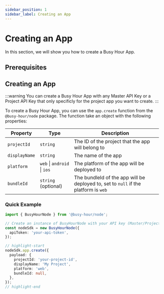 ```yaml
---
sidebar_position: 1
sidebar_label: Creating an App
---
```



# Creating an App

In this section, we will show you how to create a Busy Hour App.

## Prerequisites

<Prerequisites />

## Creating an App

:::warning
You can create a Busy Hour App with any Master API Key or a Project API Key that only specificly for the project app you want to create.
:::

To create a Busy Hour App, you can use the `app.create` function from the `@busy-hour/node` package. The function take an object with the following properties:

| Property      | Type                        | Description                                                                         |
| ------------- | --------------------------- | ----------------------------------------------------------------------------------- |
| `projectId`   | `string`                    | The ID of the project that the app will belong to                                   |
| `displayName` | `string`                    | The name of the app                                                                 |
| `platform`    | `web` \| `android` \| `ios` | The platform of the app will be deployed to                                         |
| `bundleId`    | `string` (optional)         | The bundleId of the app will be deployed to, set to `null` if the platform is `web` |

### Quick Example

```ts title="src/main.ts"
import { BusyHourNode } from '@busy-hour/node';

// Create an instance of BusyHourNode with your API key (Master/Project)
const nodeSdk = new BusyHourNode({
  apiToken: 'your-api-token',
});

// highlight-start
nodeSdk.app.create({
  payload: {
    projectId: 'your-project-id',
    displayName: 'My Project',
    platform: 'web',
    bundleId: null,
  },
});
// highlight-end
```
